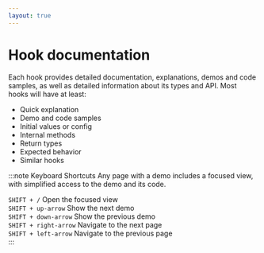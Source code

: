 ```yaml
---
layout: true
---
```




# Hook documentation

Each hook provides detailed documentation, explanations, demos and code samples, as well as detailed information about its types and API.
Most hooks will have at least:

- Quick explanation
- Demo and code samples
- Initial values or config
- Internal methods
- Return types
- Expected behavior
- Similar hooks

:::note Keyboard Shortcuts
Any page with a demo includes a focused view, with simplified access to the demo and its code.

`SHIFT + /` Open the focused view  
`SHIFT + up-arrow` Show the next demo  
`SHIFT + down-arrow` Show the previous demo  
`SHIFT + right-arrow` Navigate to the next page  
`SHIFT + left-arrow` Navigate to the previous page  
:::
